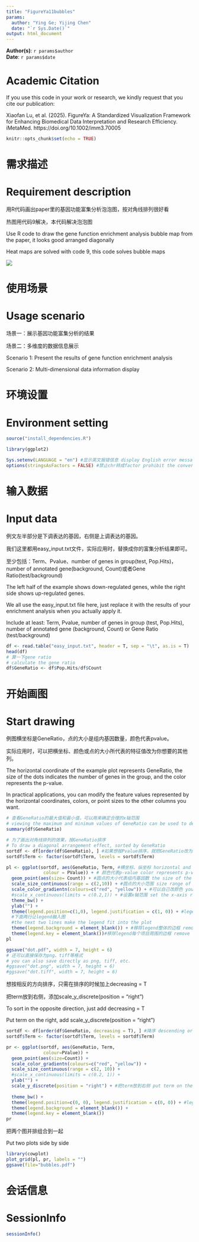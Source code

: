 ```yaml
---
title: "FigureYa11bubbles"
params:
  author: "Ying Ge; Yijing Chen"
  date: "`r Sys.Date()`"
output: html_document
---
```


**Author(s)**: `r params$author`  
**Date**: `r params$date`  


# Academic Citation
If you use this code in your work or research, we kindly request that you cite our publication:

Xiaofan Lu, et al. (2025). FigureYa: A Standardized Visualization Framework for Enhancing Biomedical Data Interpretation and Research Efficiency. iMetaMed. https://doi.org/10.1002/imm3.70005


```r
knitr::opts_chunk$set(echo = TRUE)
```

# 需求描述
# Requirement description

用R代码画出paper里的基因功能富集分析泡泡图，按对角线排列很好看

热图用代码9解决，本代码解决泡泡图

Use R code to draw the gene function enrichment analysis bubble map from the paper, it looks good arranged diagonally

Heat maps are solved with code 9, this code solves bubble maps

![](example.png)

# 使用场景
# Usage scenario

场景一：展示基因功能富集分析的结果

场景二：多维度的数据信息展示

Scenario 1: Present the results of gene function enrichment analysis

Scenario 2: Multi-dimensional data information display

# 环境设置
# Environment setting

```r
source("install_dependencies.R")

library(ggplot2)

Sys.setenv(LANGUAGE = "en") #显示英文报错信息 display English error messages
options(stringsAsFactors = FALSE) #禁止chr转成factor prohibit the conversion of chr to factor
```

# 输入数据
# Input data

例文左半部分是下调表达的基因，右侧是上调表达的基因。

我们这里都用easy_input.txt文件，实际应用时，替换成你的富集分析结果即可。

至少包括：Term、Pvalue、number of genes in group(test, Pop.Hits)，number of annotated gene(background, Count)或者Gene Ratio(test/background)

The left half of the example shows down-regulated genes, while the right side shows up-regulated genes.

We all use the easy_input.txt file here, just replace it with the results of your enrichment analysis when you actually apply it.

Include at least: Term, Pvalue, number of genes in group (test, Pop.Hits), number of annotated gene (background, Count) or Gene Ratio (test/background)

```r
df <- read.table("easy_input.txt", header = T, sep = "\t", as.is = T)
head(df)
# 算一下gene ratio
# calculate the gene ratio
df$GeneRatio <- df$Pop.Hits/df$Count
```

# 开始画图
# Start drawing

例图横坐标是GeneRatio，点的大小是组内基因数量，颜色代表pvalue。

实际应用时，可以把横坐标、颜色或点的大小所代表的特征值改为你想要的其他列。

The horizontal coordinate of the example plot represents GeneRatio, the size of the dots indicates the number of genes in the group, and the color represents the p-value.

In practical applications, you can modify the feature values represented by the horizontal coordinates, colors, or point sizes to the other columns you want.

```r
# 查看GeneRatio的最大值和最小值，可以用来确定合理的x轴范围
# viewing the maximum and minimum values of GeneRatio can be used to determine a reasonable range for the x-axis
summary(df$GeneRatio)

# 为了画出对角线排列的效果，按GeneRatio排序
# To draw a diagonal arrangement effect, sorted by GeneRatio
sortdf <- df[order(df$GeneRatio), ] #如果想按Pvalue排序，就把GeneRatio改为PValue If you want to sort by Pvalue, change the GeneRatio to PValue
sortdf$Term <- factor(sortdf$Term, levels = sortdf$Term)

pl <- ggplot(sortdf, aes(GeneRatio, Term, #横坐标、纵坐标 horizontal and vertical coordinates
              colour = PValue)) + # 颜色代表p-value color represents p-values
  geom_point(aes(size= Count)) + #圆点的大小代表组内基因数 the size of the dots represents the number of genes in the group
  scale_size_continuous(range = c(2,10)) + #圆点的大小范围 size range of the dot
  scale_color_gradientn(colours=c("red", "yellow")) + #可以自己改颜色 you can change the color yourself
  #scale_x_continuous(limits = c(0.2,1)) + #设置x轴范围 set the x-axis range
  theme_bw() + 
  ylab("") + 
  theme(legend.position=c(1,0), legend.justification = c(1, 0)) + #legend画在右下角 the legend is drawn in the lower right corner
  #下面两行让legend融入图
  #the next two lines make the legend fit into the plot
  theme(legend.background = element_blank()) + #移除legend整体的边框 remove the overall border of the legend
  theme(legend.key = element_blank())#移除legend每个项目周围的边框 remove the border around each item in the legend
pl

ggsave("dot.pdf", width = 7, height = 6)
# 还可以直接保存为png、tiff等格式
# you can also save directly as png, tiff, etc.
#ggsave("dot.png", width = 7, height = 6)
#ggsave("dot.tiff", width = 7, height = 6)
```

想按相反的方向排序，只需在排序的时候加上decreasing = T

把term放到右侧，添加scale_y_discrete(position = "right")

To sort in the opposite direction, just add decreasing = T

Put term on the right, add scale_y_discrete(position = “right”)

```r
sortdf <- df[order(df$GeneRatio, decreasing = T), ] #降序 descending order
sortdf$Term <- factor(sortdf$Term, levels = sortdf$Term)

pr <- ggplot(sortdf, aes(GeneRatio, Term, 
              colour=PValue)) + 
  geom_point(aes(size=Count)) + 
  scale_color_gradientn(colours=c("red", "yellow")) + 
  scale_size_continuous(range = c(2, 10)) + 
  #scale_x_continuous(limits = c(0.2, 1)) + 
  ylab("") + 
  scale_y_discrete(position = "right") + #把term放到右侧 put term on the right
  
  theme_bw() + 
  theme(legend.position=c(0, 0), legend.justification = c(0, 0)) + #legend画在左下角 the legend is drawn in the lower left corner
  theme(legend.background = element_blank()) + 
  theme(legend.key = element_blank())
pr
```

把两个图并排组合到一起

Put two plots side by side

```r
library(cowplot)
plot_grid(pl, pr, labels = "")
ggsave(file="bubbles.pdf")
```

# 会话信息
# SessionInfo

```r
sessionInfo()
```